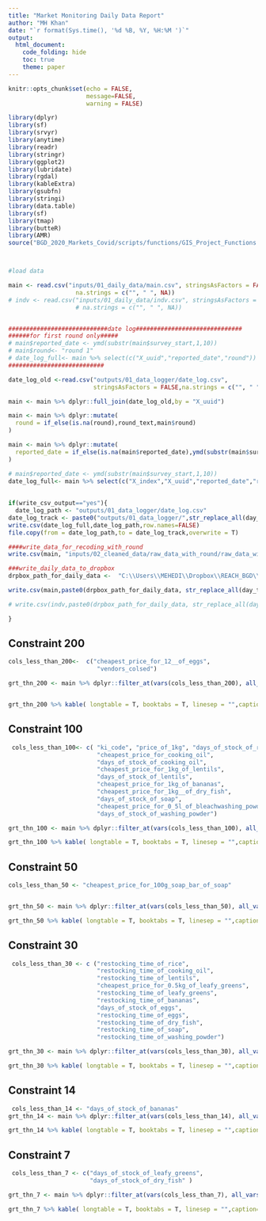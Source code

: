 ```yaml
---
title: "Market Monitoring Daily Data Report"
author: "MH Khan"
date: "`r format(Sys.time(), '%d %B, %Y, %H:%M ')`"
output:
  html_document:
    code_folding: hide
    toc: true
    theme: paper
---
```



```r

knitr::opts_chunk$set(echo = FALSE,
                      message=FALSE,
                      warning = FALSE)

library(dplyr)
library(sf)
library(srvyr)
library(anytime)
library(readr)
library(stringr)
library(ggplot2)
library(lubridate)
library(rgdal)
library(kableExtra)
library(gsubfn)
library(stringi)
library(data.table)
library(sf)
library(tmap)
library(butteR)
library(AMR)
source("BGD_2020_Markets_Covid/scripts/functions/GIS_Project_Functions.R")



#load data

main <- read.csv("inputs/01_daily_data/main.csv", stringsAsFactors = FALSE, 
                   na.strings = c("", " ", NA))
# indv <- read.csv("inputs/01_daily_data/indv.csv", stringsAsFactors = FALSE, 
                   # na.strings = c("", " ", NA))


############################date log##############################
######for first round only#####
# main$reported_date <- ymd(substr(main$survey_start,1,10))
# main$round<- "round 1"
# date_log_full<- main %>% select(c("X_uuid","reported_date","round"))
###########################

date_log_old <-read.csv("outputs/01_data_logger/date_log.csv",
                        stringsAsFactors = FALSE,na.strings = c("", " ", NA)) %>% select("X_uuid","round","reported_date")

main <- main %>% dplyr::full_join(date_log_old,by = "X_uuid")

main <- main %>% dplyr::mutate(
  round = if_else(is.na(round),round_text,main$round)
)

main <- main %>% dplyr::mutate(
  reported_date = if_else(is.na(main$reported_date),ymd(substr(main$survey_start,1,10)),dmy(main$reported_date))
)

# main$reported_date <- ymd(substr(main$survey_start,1,10))
date_log_full<- main %>% select(c("X_index","X_uuid","reported_date","round"))
  
  
if(write_csv_output=="yes"){
  date_log_path <- "outputs/01_data_logger/date_log.csv"
date_log_track <- paste0("outputs/01_data_logger/",str_replace_all(day_to_run,"-","_"),"_date_logger.csv") 
write.csv(date_log_full,date_log_path,row.names=FALSE)
file.copy(from = date_log_path,to = date_log_track,overwrite = T)

####write_data_for_recoding_with_round
write.csv(main, "inputs/02_cleaned_data/raw_data_with_round/raw_data_with_round.csv")

###write_daily_data_to_dropbox
drpbox_path_for_daily_data <-  "C:\\Users\\MEHEDI\\Dropbox\\REACH_BGD\\REACH\\Ongoing\\COVID-19\\Market Monitoring Initiative (camps)\\Daily monitoring\\01_daily_data/"

write.csv(main,paste0(drpbox_path_for_daily_data, str_replace_all(day_to_run,"-","_"),"_main_data.csv"))

# write.csv(indv,paste0(drpbox_path_for_daily_data, str_replace_all(day_to_run,"-","_"),"_indv_data.csv"))

}
``` 

## Constraint 200
```r

cols_less_than_200<-  c("cheapest_price_for_12__of_eggs",
                         "vendors_colsed")

grt_thn_200 <- main %>% dplyr::filter_at(vars(cols_less_than_200), all_vars(. > 200)) %>% dplyr::select(c("X_uuid","enumerator_id",cols_less_than_200))


grt_thn_200 %>% kable( longtable = T, booktabs = T, linesep = "",caption= "Some enumerators who have recorded value >200 which might be a mistake because that values should not be more than 200") %>% kable_styling(position = "center")


```

## Constraint 100
```r
 cols_less_than_100<- c( "ki_code", "price_of_1kg", "days_of_stock_of_rice",
                         "cheapest_price_for_cooking_oil",
                         "days_of_stock_of_cooking_oil",
                         "cheapest_price_for_1kg_of_lentils",
                         "days_of_stock_of_lentils",
                         "cheapest_price_for_1kg_of_bananas",
                         "cheapest_price_for_1kg__of_dry_fish",
                         "days_of_stock_of_soap",
                         "cheapest_price_for_0_5l_of_bleachwashing_powder",
                         "days_of_stock_of_washing_powder")

grt_thn_100 <- main %>% dplyr::filter_at(vars(cols_less_than_100), all_vars(. > 100)) %>% dplyr::select(c("X_uuid","enumerator_id",cols_less_than_100))

grt_thn_100 %>% kable( longtable = T, booktabs = T, linesep = "",caption= "Some enumerators who have recorded value >100 which might be a mistake because that values should not be more than 100") %>% kable_styling(position = "center")
```


## Constraint 50
```r
cols_less_than_50 <- "cheapest_price_for_100g_soap_bar_of_soap"


grt_thn_50 <- main %>% dplyr::filter_at(vars(cols_less_than_50), all_vars(. > 50)) %>% dplyr::select(c("X_uuid","enumerator_id",cols_less_than_50))

grt_thn_50 %>% kable( longtable = T, booktabs = T, linesep = "",caption= "Some enumerators who have recorded value >50 which might be a mistake because that values should not be more than 50") %>% kable_styling(position = "center")
```


## Constraint 30
```r
 cols_less_than_30 <- c ("restocking_time_of_rice",
                         "restocking_time_of_cooking_oil",
                         "restocking_time_of_lentils",
                         "cheapest_price_for_0.5kg_of_leafy_greens",
                         "restocking_time_of_leafy_greens",
                         "restocking_time_of_bananas",
                         "days_of_stock_of_eggs",
                         "restocking_time_of_eggs",
                         "restocking_time_of_dry_fish",
                         "restocking_time_of_soap",
                         "restocking_time_of_washing_powder")

grt_thn_30 <- main %>% dplyr::filter_at(vars(cols_less_than_30), all_vars(. > 30)) %>% dplyr::select(c("X_uuid","enumerator_id",cols_less_than_30))

grt_thn_30 %>% kable( longtable = T, booktabs = T, linesep = "",caption= "Some enumerators who have recorded value >30 which might be a mistake because that values should not be more than 30") %>% kable_styling(position = "center")

```


## Constraint 14
```r
 cols_less_than_14 <- "days_of_stock_of_bananas"
grt_thn_14 <- main %>% dplyr::filter_at(vars(cols_less_than_14), all_vars(. > 14)) %>% dplyr::select(c("X_uuid","enumerator_id",cols_less_than_14))

grt_thn_14 %>% kable( longtable = T, booktabs = T, linesep = "",caption= "Some enumerators who have recorded value >14 which might be a mistake because that values should not be more than 14") %>% kable_styling(position = "center")

```


## Constraint 7
```r
 cols_less_than_7 <- c("days_of_stock_of_leafy_greens",
                       "days_of_stock_of_dry_fish" )

grt_thn_7 <- main %>% dplyr::filter_at(vars(cols_less_than_7), all_vars(. > 7)) %>% dplyr::select(c("X_uuid","enumerator_id",cols_less_than_7))

grt_thn_7 %>% kable( longtable = T, booktabs = T, linesep = "",caption= "Some enumerators who have recorded value >07 which might be a mistake because that values should not be more than 07") %>% kable_styling(position = "center")

```



